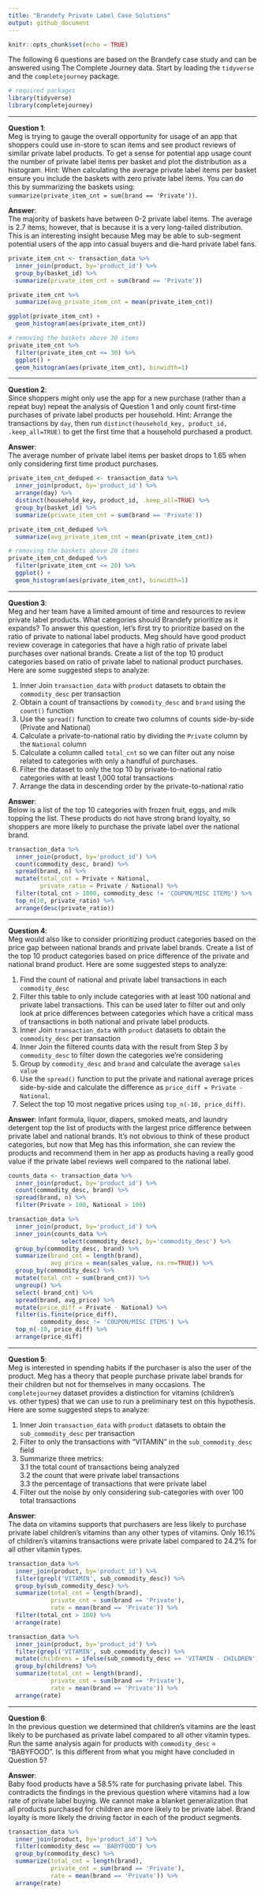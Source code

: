 ```yaml
---
title: "Brandefy Private Label Case Solutions"
output: github_document
---
```


```r
knitr::opts_chunk$set(echo = TRUE)
```

The following 6 questions are based on the Brandefy case study and can be answered 
using The Complete Journey data. Start by loading the `tidyverse` and the 
`completejourney` package.

```r
# required packages
library(tidyverse)
library(completejourney)
```

---

**Question 1**:  
Meg is trying to gauge the overall opportunity for usage of an app that shoppers 
could use in-store to scan items and see product reviews of similar private label 
products. To get a sense for potential app usage count the number of private 
label items per basket and plot the distribution as a histogram. Hint: When calculating 
the average private label items per basket ensure you include the baskets with zero 
private label items. You can do this by summarizing the baskets using:  
`summarize(private_item_cnt = sum(brand == 'Private'))`.

**Answer**:  
The majority of baskets have between 0-2 private label items. The average is 2.7 
items; however, that is because it is a very long-tailed distribution. This is an 
interesting insight because Meg may be able to sub-segment potential users of the 
app into casual buyers and die-hard private label fans.

```r
private_item_cnt <- transaction_data %>%
  inner_join(product, by='product_id') %>%
  group_by(basket_id) %>%
  summarize(private_item_cnt = sum(brand == 'Private'))

private_item_cnt %>% 
  summarize(avg_private_item_cnt = mean(private_item_cnt))

ggplot(private_item_cnt) + 
  geom_histogram(aes(private_item_cnt))

# removing the baskets above 30 items
private_item_cnt %>% 
  filter(private_item_cnt <= 30) %>%
  ggplot() + 
  geom_histogram(aes(private_item_cnt), binwidth=1)
```

---

**Question 2**:  
Since shoppers might only use the app for a new purchase (rather than a repeat buy) 
repeat the analysis of Question 1 and only count first-time purchases of private label 
products per household. Hint: Arrange the transactions by `day`, then run 
`distinct(household_key, product_id, .keep_all=TRUE)` to get the first time that 
a household purchased a product.

**Answer**:  
The average number of private label items per basket drops to 1.65 when only considering 
first time product purchases.

```r
private_item_cnt_deduped <- transaction_data %>%
  inner_join(product, by='product_id') %>%
  arrange(day) %>%
  distinct(household_key, product_id, .keep_all=TRUE) %>%
  group_by(basket_id) %>%
  summarize(private_item_cnt = sum(brand == 'Private'))

private_item_cnt_deduped %>% 
  summarize(avg_private_item_cnt = mean(private_item_cnt))

# removing the baskets above 20 items
private_item_cnt_deduped %>% 
  filter(private_item_cnt <= 20) %>%
  ggplot() + 
  geom_histogram(aes(private_item_cnt), binwidth=1)
```

---

**Question 3**:  
Meg and her team have a limited amount of time and resources to review private 
label products. What categories should Brandefy prioritize as it expands? To answer 
this question, let's first try to prioritize based on the ratio of private to national 
label products. Meg should have good product review coverage in categories that have a 
high ratio of private label purchases over national brands. Create a list of the 
top 10 product categories based on ratio of private label to national product purchases. 
Here are some suggested steps to analyze:

 1. Inner Join `transaction_data` with `product` datasets to obtain the `commodity_desc` per transaction
 2. Obtain a count of transactions by `commodity_desc` and `brand` using the `count()` function
 3. Use the `spread()` function to create two columns of counts side-by-side (Private and National)
 4. Calculate a private-to-national ratio by dividing the `Private` column by the `National` column
 5. Calculate a column called `total_cnt` so we can filter out any noise 
 related to categories with only a handful of purchases.
 6. Filter the dataset to only the top 10 by private-to-national ratio categories 
 with at least 1,000 total transactions
 7. Arrange the data in descending order by the private-to-national ratio
 
**Answer**:  
Below is a list of the top 10 categories with frozen fruit, eggs, and milk topping 
the list. These products do not have strong brand loyalty, so shoppers are more 
likely to purchase the private label over the national brand.

```r
transaction_data %>%
  inner_join(product, by='product_id') %>%
  count(commodity_desc, brand) %>%
  spread(brand, n) %>%
  mutate(total_cnt = Private + National, 
         private_ratio = Private / National) %>%
  filter(total_cnt > 1000, commodity_desc != 'COUPON/MISC ITEMS') %>%
  top_n(10, private_ratio) %>%
  arrange(desc(private_ratio))
```

---

**Question 4**:  
Meg would also like to consider prioritizing product categories based on the price 
gap between national brands and private label brands. Create a list of the 
top 10 product categories based on price difference of the private and national brand 
product. Here are some suggested steps to analyze:

 1. Find the count of national and private label transactions in each `commodity_desc`
 2. Filter this table to only include categories with at least 100 national and 
 private label transactions. This can be used later to filter out and only look at 
 price differences between categories which have a critical mass of transactions in 
 both national and private label products.
 3. Inner Join `transaction_data` with `product` datasets to obtain the `commodity_desc` per transaction
 4. Inner Join the filtered counts data with the result from Step 3 by `commodity_desc` to 
 filter down the categories we're considering
 5. Group by `commodity_desc` and `brand` and calculate the average `sales value`
 6. Use the `spread()` function to put the private and national average prices side-by-side 
 and calculate the difference as `price_diff = Private - National`.
 7. Select the top 10 most negative prices using `top_n(-10, price_diff)`.

**Answer**: 
Infant formula, liquor, diapers, smoked meats, and laundry detergent top the list 
of products with the largest price difference between private label and national 
brands. It's not obvious to think of these product categories, but now that Meg 
has this information, she can review the products and recommend them in her app 
as products having a really good value if the private label reviews well compared 
to the national label.

```r
counts_data <- transaction_data %>%
  inner_join(product, by='product_id') %>%
  count(commodity_desc, brand) %>%
  spread(brand, n) %>%
  filter(Private > 100, National > 100)

transaction_data %>%
  inner_join(product, by='product_id') %>%
  inner_join(counts_data %>% 
               select(commodity_desc), by='commodity_desc') %>%
  group_by(commodity_desc, brand) %>%
  summarize(brand_cnt = length(brand), 
            avg_price = mean(sales_value, na.rm=TRUE)) %>%
  group_by(commodity_desc) %>%
  mutate(total_cnt = sum(brand_cnt)) %>%
  ungroup() %>%
  select(-brand_cnt) %>%
  spread(brand, avg_price) %>%
  mutate(price_diff = Private - National) %>%
  filter(is.finite(price_diff),
         commodity_desc != 'COUPON/MISC ITEMS') %>%
  top_n(-10, price_diff) %>%
  arrange(price_diff)
```

---

**Question 5**:  
Meg is interested in spending habits if the purchaser is also the user of the product. 
Meg has a theory that people purchase private label brands for their children but not for 
themselves in many occasions. The `completejourney` dataset provides a distinction 
for vitamins (children's vs. other types) that we can use to run a preliminary test 
on this hypothesis. Here are some suggested steps to analyze:

 1. Inner Join `transaction_data` with `product` datasets to obtain the `sub_commodity_desc` per transaction
 2. Filter to only the transactions with "VITAMIN" in the `sub_commodity_desc` field
 3. Summarize three metrics:  
   3.1 the total count of transactions being analyzed  
   3.2 the count that were private label transactions  
   3.3 the percentage of transactions that were private label  
 4. Filter out the noise by only considering sub-categories with over 100 total transactions

**Answer**:  
The data on vitamins supports that purchasers are less likely to purchase private label 
children's vitamins than any other types of vitamins. Only 16.1% of children's vitamins 
transactions were private label compared to 24.2% for all other vitamin types.

```r
transaction_data %>%
  inner_join(product, by='product_id') %>%
  filter(grepl('VITAMIN', sub_commodity_desc)) %>%
  group_by(sub_commodity_desc) %>%
  summarize(total_cnt = length(brand), 
            private_cnt = sum(brand == 'Private'), 
            rate = mean(brand == 'Private')) %>%
  filter(total_cnt > 100) %>%
  arrange(rate)
```

```r
transaction_data %>%
  inner_join(product, by='product_id') %>%
  filter(grepl('VITAMIN', sub_commodity_desc)) %>%
  mutate(childrens = ifelse(sub_commodity_desc == 'VITAMIN - CHILDREN', 'Yes', 'No')) %>%
  group_by(childrens) %>%
  summarize(total_cnt = length(brand), 
            private_cnt = sum(brand == 'Private'), 
            rate = mean(brand == 'Private')) %>%
  arrange(rate)
```

---

**Question 6**:  
In the previous question we determined that children's vitamins are the least likely 
to be purchased as private label compared to all other vitamin types. Run the same 
analysis again for products with `commodity_desc` = "BABYFOOD". Is this different 
from what you might have concluded in Question 5?

**Answer**:  
Baby food products have a 58.5% rate for purchasing private label. This contradicts the 
findings in the previous question where vitamins had a low rate of private label buying. 
We cannot make a blanket generalization that all products purchased for children are 
more likely to be private label. Brand loyalty is more likely the driving factor in 
each of the product segments.

```r
transaction_data %>%
  inner_join(product, by='product_id') %>%
  filter(commodity_desc == 'BABYFOOD') %>%
  group_by(commodity_desc) %>%
  summarize(total_cnt = length(brand), 
            private_cnt = sum(brand == 'Private'), 
            rate = mean(brand == 'Private')) %>%
  arrange(rate)
```
